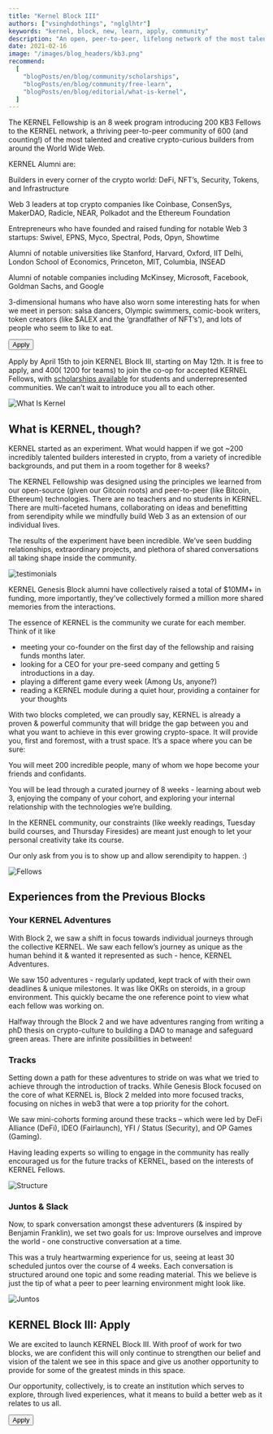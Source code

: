 ```yaml
---
title: "Kernel Block III"
authors: ["vsinghdothings", "nglglhtr"]
keywords: "kernel, block, new, learn, apply, community"
description: "An open, peer-to-peer, lifelong network of the most talented individuals in the blockchain space."
date: 2021-02-16
image: "/images/blog_headers/kb3.png"
recommend:
  [
    "blogPosts/en/blog/community/scholarships",
    "blogPosts/en/blog/community/free-learn",
    "blogPosts/en/blog/editorial/what-is-kernel",
  ]
---
```


The KERNEL Fellowship is an 8 week program introducing 200 KB3 Fellows to the KERNEL network, a thriving peer-to-peer community of 600 (and counting!) of the most talented and creative crypto-curious builders from around the World Wide Web.

KERNEL Alumni are:

<Process>

Builders in every corner of the crypto world: DeFi, NFT’s, Security, Tokens, and Infrastructure

Web 3 leaders at top crypto companies like Coinbase, ConsenSys, MakerDAO, Radicle, NEAR, Polkadot and the Ethereum Foundation

Entrepreneurs who have founded and raised funding for notable Web 3 startups: Swivel, EPNS, Myco, Spectral, Pods, Opyn, Showtime

Alumni of notable universities like Stanford, Harvard, Oxford, IIT Delhi, London School of Economics, Princeton, MIT, Columbia, INSEAD

Alumni of notable companies including McKinsey, Microsoft, Facebook, Goldman Sachs, and Google

3-dimensional humans who have also worn some interesting hats for when we meet in person: salsa dancers, Olympic swimmers, comic-book writers, token creators (like $ALEX and the ‘grandfather of NFT’s’), and lots of people who seem to like to eat.

</Process>

<Aligner center>
    <Button to="https://apply.kernel.community">Apply</Button>
</Aligner>

Apply by April 15th to join KERNEL Block III, starting on May 12th. It is free to apply, and $400 (~$1200 for teams) to join the co-op for accepted KERNEL Fellows, with [scholarships available](https://gitcoin.co/blog/t-kernel-scholarship/) for students and underrepresented communities. We can’t wait to introduce you all to each other.

<Aligner center>
    <Image alt="What Is Kernel" src="/images/blog_headers/what-is-kernel.png" />
</Aligner>

## What is KERNEL, though?

KERNEL started as an experiment. What would happen if we got ~200 incredibly talented builders interested in crypto, from a variety of incredible backgrounds, and put them in a room together for 8 weeks?

The KERNEL Fellowship was designed using the principles we learned from our open-source (given our Gitcoin roots) and peer-to-peer (like Bitcoin, Ethereum) technologies. There are no teachers and no students in KERNEL. There are multi-faceted humans, collaborating on ideas and benefitting from serendipity while we mindfully build Web 3 as an extension of our individual lives.

The results of the experiment have been incredible. We’ve seen budding relationships, extraordinary projects, and plethora of shared conversations all taking shape inside the community.

<Aligner center>
    <Image alt="testimonials" src="/images/blog_headers/testimonials.png" />
</Aligner>

KERNEL Genesis Block alumni have collectively raised a total of $10MM+ in funding, more importantly, they’ve collectively formed a million more shared memories from the interactions.

The essence of KERNEL is the community we curate for each member. Think of it like

- meeting your co-founder on the first day of the fellowship and raising funds months later.
- looking for a CEO for your pre-seed company and getting 5 introductions in a day.
- playing a different game every week (Among Us, anyone?)
- reading a KERNEL module during a quiet hour, providing a container for your thoughts

With two blocks completed, we can proudly say, KERNEL is already a proven & powerful community that will bridge the gap between you and what you want to achieve in this ever growing crypto-space. It will provide you, first and foremost, with a trust space. It’s a space where you can be sure:

<Process>

You will meet 200 incredible people, many of whom we hope become your friends and confidants.

You will be lead through a curated journey of 8 weeks - learning about web 3, enjoying the company of your cohort, and exploring your internal relationship with the technologies we’re building.

</Process>

In the KERNEL community, our constraints (like weekly readings, Tuesday build courses, and Thursday Firesides) are meant just enough to let your personal creativity take its course.

Our only ask from you is to show up and allow serendipity to happen. :)

<Aligner center>
    <Image alt="Fellows" src="/images/blog_headers/fellows.png" />
</Aligner>

## Experiences from the Previous Blocks 

### Your KERNEL Adventures

With Block 2, we saw a shift in focus towards individual journeys through the collective KERNEL. We saw each fellow’s journey as unique as the human behind it & wanted it represented as such - hence, KERNEL Adventures.

We saw 150 adventures - regularly updated, kept track of with their own deadlines & unique milestones. It was like OKRs on steroids, in a group environment. This quickly became the one reference point to view what each fellow was working on.

Halfway through the Block 2 and we have adventures ranging from writing a phD thesis on crypto-culture to building a DAO to manage and safeguard green areas. There are infinite possibilities in between!

### Tracks

Setting down a path for these adventures to stride on was what we tried to achieve through the introduction of tracks. While Genesis Block focused on the core of what KERNEL is, Block 2 melded into more focused tracks, focusing on niches in web3 that were a top priority for the cohort.

We saw mini-cohorts forming around these tracks – which were led by DeFi Alliance (DeFi), IDEO (Fairlaunch), YFI / Status (Security), and OP Games (Gaming).

Having leading experts so willing to engage in the community has really encouraged us for the future tracks of KERNEL, based on the interests of KERNEL Fellows.

<Aligner center>
    <Image alt="Structure" src="/images/blog_headers/structure.png" />
</Aligner>

### Juntos & Slack

Now, to spark conversation amongst these adventurers (& inspired by Benjamin Franklin), we set two goals for us: Improve ourselves and improve the world - one constructive conversation at a time.

This was a truly heartwarming experience for us, seeing at least 30 scheduled juntos over the course of 4 weeks. Each conversation is structured around one topic and some reading material. This we believe is just the tip of what a peer to peer learning environment might look like.

<Aligner center>
    <Image alt="Juntos" src="/images/blog_headers/juntos.png" />
</Aligner>

## KERNEL Block III: Apply

We are excited to launch KERNEL Block III. With proof of work for two blocks, we are confident this will only continue to strengthen our belief and vision of the talent we see in this space and give us another opportunity to provide for some of the greatest minds in this space.

Our opportunity, collectively, is to create an institution which serves to explore, through lived experiences, what it means to build a better web as it relates to us all.

<Aligner center>
    <Button to="https://apply.kernel.community">Apply</Button>
</Aligner>